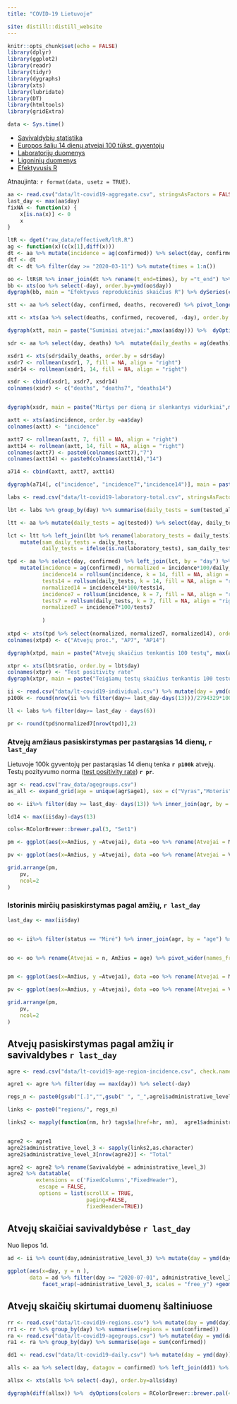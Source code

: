 ```yaml
---
title: "COVID-19 Lietuvoje"

site: distill::distill_website
---
```


```r
knitr::opts_chunk$set(echo = FALSE)
library(dplyr)
library(ggplot2)
library(readr)
library(tidyr)
library(dygraphs)
library(xts)
library(lubridate)
library(DT)
library(htmltools)
library(gridExtra)
```

```r
data <- Sys.time()
```
  - [Savivaldybių statistika](savivaldybes.html)    
  - [Europos šalių 14 dienų atvejai 100 tūkst. gyventojų](countries.html)
  - [Laboratorijų duomenys](stats.html)
  - [Ligoninių duomenys](hospital.html)
  - [Efektyvusis R](Re.html)
  
Atnaujinta: `r format(data, usetz = TRUE)`. 

```r
aa <- read.csv("data/lt-covid19-aggregate.csv", stringsAsFactors = FALSE) %>% mutate(day = ymd(day))
last_day <- max(aa$day)
fixNA <- function(x) {
    x[is.na(x)] <- 0
    x
}

ltR <- dget("raw_data/effectiveR/ltR.R")
ag <- function(x)(c(x[1],diff(x)))
dt <- aa %>% mutate(incidence = ag(confirmed)) %>% select(day, confirmed, incidence) %>% mutate(day = ymd(day), w = ifelse(incidence == 0, 0, 1))
dtf <- dt
dt <- dt %>% filter(day >= "2020-03-11") %>% mutate(times = 1:n())

oo <- ltR$R %>% inner_join(dt %>% rename(t_end=times), by ="t_end") %>% select(day, R = `Mean(R)`, lwr = `Quantile.0.025(R)`,upr = `Quantile.0.975(R)`)
bb <- xts(oo %>% select(-day), order.by=ymd(oo$day))
dygraph(bb, main = "Efektyvus reprodukcinis skaičius R") %>% dySeries(c("lwr","R","upr"), label = "R") %>% dyRangeSelector()

```


```r
stt <- aa %>% select(day, confirmed, deaths, recovered) %>% pivot_longer(confirmed:recovered, "type")

xtt <- xts(aa %>% select(deaths, confirmed, recovered, -day), order.by =aa$day)

dygraph(xtt, main = paste("Suminiai atvejai:",max(aa$day))) %>%  dyOptions(colors = RColorBrewer::brewer.pal(3, "Set1")) %>% dyRangeSelector()
```

```r

sdr <- aa %>% select(day, deaths) %>%  mutate(daily_deaths = ag(deaths))

xsdr1 <- xts(sdr$daily_deaths, order.by = sdr$day)
xsdr7 <- rollmean(xsdr1, 7, fill = NA, align = "right")
xsdr14 <- rollmean(xsdr1, 14, fill = NA, align = "right")

xsdr <- cbind(xsdr1, xsdr7, xsdr14)
colnames(xsdr) <- c("deaths", "deaths7", "deaths14")


dygraph(xsdr, main = paste("Mirtys per dieną ir slenkantys vidurkiai",max(aa$day))) %>%  dyOptions(colors = RColorBrewer::brewer.pal(3, "Set1")) %>% dyRangeSelector()
```

```r
axtt <- xts(aa$incidence, order.by =aa$day)
colnames(axtt) <- "incidence"

axtt7 <- rollmean(axtt, 7, fill = NA, align = "right")
axtt14 <- rollmean(axtt, 14, fill = NA, align = "right")
colnames(axtt7) <- paste0(colnames(axtt7),"7")
colnames(axtt14) <- paste0(colnames(axtt14),"14")

a714 <- cbind(axtt, axtt7, axtt14)

dygraph(a714[, c("incidence", "incidence7","incidence14")], main = paste("Dieniniai atvejai ir slenkantys vidurkiai:",max(aa$day))) %>% dyOptions(colors = RColorBrewer::brewer.pal(3, "Set1")[c(3,2,1)]) %>% dyRangeSelector
```

```r
labs <- read.csv("data/lt-covid19-laboratory-total.csv", stringsAsFactors = FALSE) %>% mutate(day = ymd(day))

lbt <- labs %>% group_by(day) %>% summarise(daily_tests = sum(tested_all, na.rm=TRUE), positive_all = sum(positive_all, na.rm = TRUE), ratio = round(100*positive_all/daily_tests,2))

ltt <- aa %>% mutate(daily_tests = ag(tested)) %>% select(day, daily_tests)

lct <- ltt %>% left_join(lbt %>% rename(laboratory_tests = daily_tests), by = "day") %>% 
    mutate(sam_daily_tests = daily_tests, 
           daily_tests = ifelse(is.na(laboratory_tests), sam_daily_tests, laboratory_tests))

tpd <- aa %>% select(day, confirmed) %>% left_join(lct, by = "day") %>% 
    mutate(incidence = ag(confirmed), normalized = incidence*100/daily_tests, 
           incidence14 = rollsum(incidence, k = 14, fill = NA, align = "right"),
           tests14 = rollsum(daily_tests, k = 14, fill = NA, align = "right"),
           normalized14 = incidence14*100/tests14,
           incidence7 = rollsum(incidence, k = 7, fill = NA, align = "right"),
           tests7 = rollsum(daily_tests, k = 7, fill = NA, align = "right"),
           normalized7 = incidence7*100/tests7
           
           )  
    
xtpd <- xts(tpd %>% select(normalized, normalized7, normalized14), order.by = tpd$day)
colnames(xtpd) <- c("Atvejų proc.", "AP7", "AP14")

dygraph(xtpd, main = paste("Atvejų skaičius tenkantis 100 testų", max(aa$day))) %>% dyOptions(colors = RColorBrewer::brewer.pal(3, "Set1")[c(3,2,1)]) %>% dyRangeSelector 
```


```r
xtpr <- xts(lbt$ratio, order.by = lbt$day)
colnames(xtpr) <- "Test positivity rate"
dygraph(xtpr, main = paste("Teigiamų testų skaičius tenkantis 100 testų", max(aa$day))) %>% dyOptions(colors = RColorBrewer::brewer.pal(3, "Set1")[c(1)]) %>% dyRangeSelector 
```

```r
ii <- read.csv("data/lt-covid19-individual.csv") %>% mutate(day = ymd(day))
p100k <- round(nrow(ii %>% filter(day>= last_day-days(13)))/2794329*100*1000,2)

ll <- labs %>% filter(day>= last_day - days(6))

pr <- round(tpd$normalized7[nrow(tpd)],2)

```


### Atvejų amžiaus pasiskirstymas per pastarąsias 14 dienų, `r last_day`

Lietuvoje 100k gyventojų per pastarąsias 14 dienų tenka **`r p100k`** atvejų. Testų pozityvumo norma ([test positivity rate](https://ec.europa.eu/info/live-work-travel-eu/health/coronavirus-response/travel-during-coronavirus-pandemic/common-approach-travel-measures-eu_en)) **`r pr`**.

```r
agr <- read.csv("raw_data/agegroups.csv")
as_all <- expand_grid(age = unique(agr$age1), sex = c("Vyras","Moteris")) %>% mutate(n1 = 0)

oo <- ii%>% filter(day >= last_day- days(13)) %>% inner_join(agr, by = "age") %>% select(-age) %>% rename(age=age1) %>% count(age, sex) %>% right_join(as_all, by = c("age", "sex")) %>% select(-n1) %>% mutate(n = fixNA(n)) %>% rename(Atvejai = n, Amžius = age) %>% pivot_wider(names_from = "sex", values_from = "Atvejai", values_fill = 0)

ld14 <- max(ii$day)-days(13)

cols<-RColorBrewer::brewer.pal(3, "Set1")

pm <- ggplot(aes(x=Amžius, y =Atvejai), data =oo %>% rename(Atvejai = Moteris)) + geom_col(fill = cols[1]) + geom_text(aes(label = Atvejai), hjust = 1.1) + coord_flip()+labs(y = "", x= "") + theme_bw() + scale_y_continuous(trans = "reverse", expand = expansion(mult=c(0.15, 0))) +  theme(axis.text.y = element_blank(), axis.ticks.y = element_blank(), plot.margin = unit(c(0.02, 0.01, 0.02, 0.02),"npc")) + labs(title = "Moterys")

pv <- ggplot(aes(x=Amžius, y =Atvejai), data =oo %>% rename(Atvejai = Vyras)) + geom_col(fill = cols[2]) + geom_text(aes(label = Atvejai), hjust = -0.5)+coord_flip()+labs(y = "", x= "") + theme_bw() + scale_y_continuous( expand = expansion(mult=c(0, 0.18)))+theme(plot.margin = unit(c(0.02, 0.02, 0.02, -0.03),"npc"), plot.title = element_text(hjust = 1)) + labs(title = "Vyrai")

grid.arrange(pm,
    pv,
    ncol=2
)
```

### Istorinis mirčių pasiskirstymas pagal amžių, `r last_day`

```r
last_day <- max(ii$day)


oo <- ii%>% filter(status == "Mirė") %>% inner_join(agr, by = "age") %>% select(-age) %>% rename(age=age1) %>% count(age, sex) %>% right_join(as_all, by = c("age", "sex")) %>% select(-n1) %>% mutate(n = fixNA(n))


oo <- oo %>% rename(Atvejai = n, Amžius = age) %>% pivot_wider(names_from = "sex", values_from = "Atvejai", values_fill = 0)


pm <- ggplot(aes(x=Amžius, y =Atvejai), data =oo %>% rename(Atvejai = Moteris)) + geom_col(fill = cols[1]) + geom_text(aes(label = Atvejai), hjust = 1.1) + coord_flip()+labs(y = "", x= "") + theme_bw() + scale_y_continuous(trans = "reverse", expand = expansion(mult=c(0.1, 0))) +  theme(axis.text.y = element_blank(), axis.ticks.y = element_blank(), plot.margin = unit(c(0.02, 0.01, 0.02, 0.02),"npc")) + labs(title = "Moterys")

pv <- ggplot(aes(x=Amžius, y =Atvejai), data =oo %>% rename(Atvejai = Vyras)) + geom_col(fill = cols[2]) + geom_text(aes(label = Atvejai), hjust = -0.5)+coord_flip()+labs(y = "", x= "") + theme_bw() + scale_y_continuous( expand = expansion(mult=c(0, 0.11)))+theme(plot.margin = unit(c(0.02, 0.02, 0.02, -0.03),"npc"), plot.title = element_text(hjust = 1)) + labs(title = "Vyrai")

grid.arrange(pm,
    pv,
    ncol=2
)

```



## Atvejų pasiskirstymas pagal amžių ir savivaldybes `r last_day` 

```r
agre <- read.csv("data/lt-covid19-age-region-incidence.csv", check.names =  FALSE) 

agre1 <- agre %>% filter(day == max(day)) %>% select(-day) 

regs_n <- paste0(gsub("[.]","",gsub(" ", "_",agre1$administrative_level_3)),".html")

links <- paste0("regions/", regs_n) 

links2 <- mapply(function(nm, hr) tags$a(href=hr, nm),  agre1$administrative_level_3, links, SIMPLIFY = FALSE)


agre2 <- agre1
agre2$administrative_level_3 <- sapply(links2,as.character)
agre2$administrative_level_3[nrow(agre2)] <- "Total"

agre2 <- agre2 %>% rename(Savivaldybė = administrative_level_3)
agre2 %>% datatable( 
         extensions = c('FixedColumns',"FixedHeader"),
          escape = FALSE,
          options = list(scrollX = TRUE, 
                         paging=FALSE,
                         fixedHeader=TRUE))
```

## Atvejų skaičiai savivaldybėse `r last_day`

Nuo liepos 1d.

```r

ad <- ii %>% count(day,administrative_level_3) %>% mutate(day = ymd(day))

ggplot(aes(x=day, y = n ),
       data = ad %>% filter(day >= "2020-07-01", administrative_level_3 %in% (agre1 %>% pull(administrative_level_3)))) +
           facet_wrap(~administrative_level_3, scales = "free_y") +geom_line()
```

## Atvejų skaičių skirtumai duomenų šaltiniuose

```r
rr <- read.csv("data/lt-covid19-regions.csv") %>% mutate(day = ymd(day))
rr1 <- rr %>% group_by(day) %>% summarise(regions = sum(confirmed))
ra <- read.csv("data/lt-covid19-agegroups.csv") %>% mutate(day = ymd(day))
ra1 <- ra %>% group_by(day) %>% summarise(age = sum(confirmed))

dd1 <- read.csv("data/lt-covid19-daily.csv") %>% mutate(day = ymd(day)) %>% select(day, sam = confirmed)

alls <- aa %>% select(day, datagov = confirmed) %>% left_join(dd1) %>% left_join(rr1) %>% left_join(ra1)

allsx <- xts(alls %>% select(-day), order.by=alls$day)

dygraph(diff(allsx)) %>%  dyOptions(colors = RColorBrewer::brewer.pal(4, "Set1")) %>% dyRangeSelector()
```

